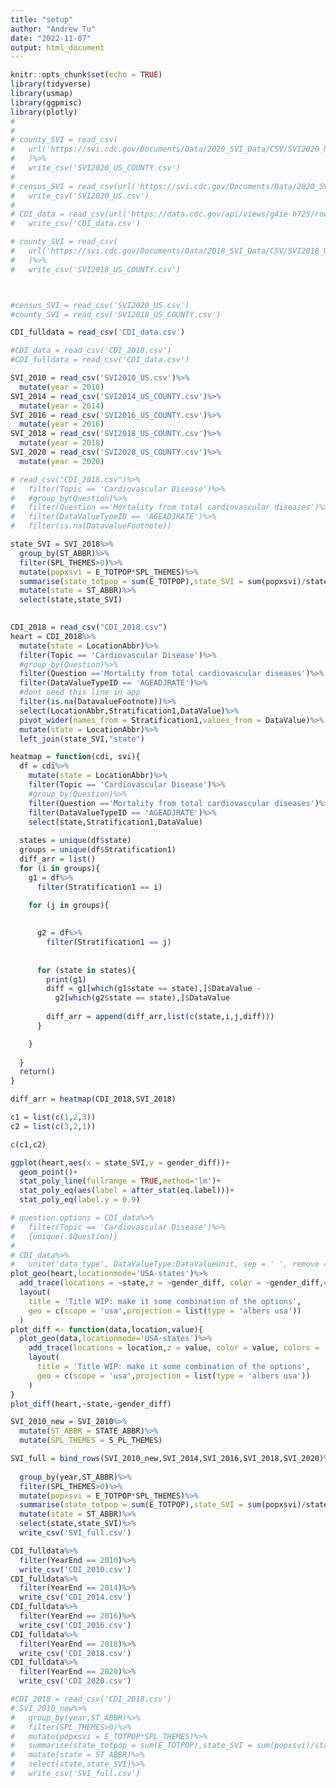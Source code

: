 ```yaml
---
title: "setup"
author: "Andrew Tu"
date: "2022-11-07"
output: html_document
---
```


```r
knitr::opts_chunk$set(echo = TRUE)
library(tidyverse)
library(usmap)
library(ggpmisc)
library(plotly)
# 
# 
# county_SVI = read_csv(
#   url('https://svi.cdc.gov/Documents/Data/2020_SVI_Data/CSV/SVI2020_US_COUNTY.csv')
#   )%>%
#   write_csv('SVI2020_US_COUNTY.csv')
# 
# census_SVI = read_csv(url('https://svi.cdc.gov/Documents/Data/2020_SVI_Data/CSV/SVI2020_US.csv'))%>%
#   write_csv('SVI2020_US.csv')
# 
# CDI_data = read_csv(url('https://data.cdc.gov/api/views/g4ie-h725/rows.csv'))%>%
#   write_csv('CDI_data.csv')

# county_SVI = read_csv(
#   url('https://svi.cdc.gov/Documents/Data/2018_SVI_Data/CSV/SVI2018_US_COUNTY.csv')
#   )%>%
#   write_csv('SVI2018_US_COUNTY.csv')



#census_SVI = read_csv('SVI2020_US.csv')
#county_SVI = read_csv('SVI2018_US_COUNTY.csv')

CDI_fulldata = read_csv('CDI_data.csv')

#CDI_data = read_csv('CDI_2018.csv')
#CDI_fulldata = read_csv('CDI_data.csv')

SVI_2010 = read_csv('SVI2010_US.csv')%>%
  mutate(year = 2010)
SVI_2014 = read_csv('SVI2014_US_COUNTY.csv')%>%
  mutate(year = 2014)
SVI_2016 = read_csv('SVI2016_US_COUNTY.csv')%>%
  mutate(year = 2016)
SVI_2018 = read_csv('SVI2018_US_COUNTY.csv')%>%
  mutate(year = 2018)
SVI_2020 = read_csv('SVI2020_US_COUNTY.csv')%>%
  mutate(year = 2020)
```


```r
# read_csv("CDI_2018.csv")%>%
#   filter(Topic == 'Cardiovascular Disease')%>%
#   #group_by(Question)%>%
#   filter(Question =='Mortality from total cardiovascular diseases')%>%
#   filter(DataValueTypeID == 'AGEADJRATE')%>%
#   filter(is.na(DatavalueFootnote))
```
```r
state_SVI = SVI_2018%>%
  group_by(ST_ABBR)%>%
  filter(SPL_THEMES>0)%>%
  mutate(popxsvi = E_TOTPOP*SPL_THEMES)%>%
  summarise(state_totpop = sum(E_TOTPOP),state_SVI = sum(popxsvi)/state_totpop)%>%
  mutate(state = ST_ABBR)%>%
  select(state,state_SVI)
  
```


```r
CDI_2018 = read_csv("CDI_2018.csv")
heart = CDI_2018%>%
  mutate(state = LocationAbbr)%>%
  filter(Topic == 'Cardiovascular Disease')%>%
  #group_by(Question)%>%
  filter(Question =='Mortality from total cardiovascular diseases')%>%
  filter(DataValueTypeID == 'AGEADJRATE')%>%
  #dont need this line in app
  filter(is.na(DatavalueFootnote))%>%
  select(LocationAbbr,Stratification1,DataValue)%>%
  pivot_wider(names_from = Stratification1,values_from = DataValue)%>%
  mutate(state = LocationAbbr)%>%
  left_join(state_SVI,"state")
```
```r
 
heatmap = function(cdi, svi){
  df = cdi%>%
    mutate(state = LocationAbbr)%>%
    filter(Topic == 'Cardiovascular Disease')%>%
    #group_by(Question)%>%
    filter(Question =='Mortality from total cardiovascular diseases')%>%
    filter(DataValueTypeID == 'AGEADJRATE')%>%
    select(state,Stratification1,DataValue)
  
  states = unique(df$state)
  groups = unique(df$Stratification1)
  diff_arr = list()
  for (i in groups){
    g1 = df%>%
      filter(Stratification1 == i)
      
    for (j in groups){

      
      g2 = df%>%
        filter(Stratification1 == j)
      
      
      for (state in states){
        print(g1)
        diff = g1[which(g1$state == state),]$DataValue - 
          g2[which(g2$state == state),]$DataValue
        
        diff_arr = append(diff_arr,list(c(state,i,j,diff)))
      }

    }
    
  }
  return()
}

diff_arr = heatmap(CDI_2018,SVI_2018)

```


```r
c1 = list(c(1,2,3))
c2 = list(c(3,2,1))

c(c1,c2)

```


```r
ggplot(heart,aes(x = state_SVI,y = gender_diff))+
  geom_point()+
  stat_poly_line(fullrange = TRUE,method='lm')+
  stat_poly_eq(aes(label = after_stat(eq.label)))+
  stat_poly_eq(label.y = 0.9)
```

```r
# question.options = CDI_data%>%
#   filter(Topic == 'Cardiovascular Disease')%>% 
#   {unique(.$Question)}
# 
# CDI_data%>%
#   unite('data_type', DataValueType:DataValueUnit, sep = ' ', remove = TRUE,na.rm = TRUE)  
plot_geo(heart,locationmode='USA-states')%>%
  add_trace(locations = ~state,z = ~gender_diff, color = ~gender_diff,colors = 'Oranges')%>%
  layout(
    title = 'Title WIP: make it some combination of the options',
    geo = c(scope = 'usa',projection = list(type = 'albers usa'))
  )
plot_diff <- function(data,location,value){
  plot_geo(data,locationmode='USA-states')%>%
    add_trace(locations = location,z = value, color = value, colors = 'Oranges')%>%
    layout(
      title = 'Title WIP: make it some combination of the options',
      geo = c(scope = 'usa',projection = list(type = 'albers usa'))
    )
}
plot_diff(heart,~state,~gender_diff)


```

```r
SVI_2010_new = SVI_2010%>%
  mutate(ST_ABBR = STATE_ABBR)%>%
  mutate(SPL_THEMES = S_PL_THEMES)

SVI_full = bind_rows(SVI_2010_new,SVI_2014,SVI_2016,SVI_2018,SVI_2020)%>%
  
  group_by(year,ST_ABBR)%>%
  filter(SPL_THEMES>0)%>%
  mutate(popxsvi = E_TOTPOP*SPL_THEMES)%>%
  summarise(state_totpop = sum(E_TOTPOP),state_SVI = sum(popxsvi)/state_totpop)%>%
  mutate(state = ST_ABBR)%>%
  select(state,state_SVI)%>%
  write_csv('SVI_full.csv')
```

```r
CDI_fulldata%>%
  filter(YearEnd == 2010)%>%
  write_csv('CDI_2010.csv')
CDI_fulldata%>%
  filter(YearEnd == 2014)%>%
  write_csv('CDI_2014.csv')
CDI_fulldata%>%
  filter(YearEnd == 2016)%>%
  write_csv('CDI_2016.csv')
CDI_fulldata%>%
  filter(YearEnd == 2018)%>%
  write_csv('CDI_2018.csv')
CDI_fulldata%>%
  filter(YearEnd == 2020)%>%
  write_csv('CDI_2020.csv')

```
```r
#CDI_2018 = read_csv('CDI_2018.csv')
# SVI_2010_new%>%
#   group_by(year,ST_ABBR)%>%
#   filter(SPL_THEMES>0)%>%
#   mutate(popxsvi = E_TOTPOP*SPL_THEMES)%>%
#   summarise(state_totpop = sum(E_TOTPOP),state_SVI = sum(popxsvi)/state_totpop)%>%
#   mutate(state = ST_ABBR)%>%
#   select(state,state_SVI)%>%
#   write_csv('SVI_full.csv')
```